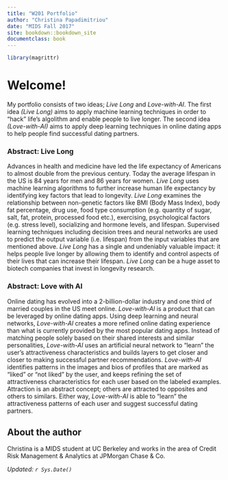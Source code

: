 ```yaml
---
title: "W201 Portfolio"
author: "Christina Papadimitriou"
date: "MIDS Fall 2017"
site: bookdown::bookdown_site
documentclass: book
---
```


<!-- This won't be displayed but it will initialize your R session. Add any R libraries you need here. -->
```r
library(magrittr)
```


# Welcome!

My portfolio consists of two ideas; _Live Long_ and _Love-with-AI_. The first idea _(Live Long)_ aims to apply machine learning techniques in order to "hack" life's algolithm and enable people to live longer. The second idea _(Love-with-AI)_ aims to apply deep learning techniques in online dating apps to help people find successful dating partners. 


### Abstract: Live Long

Advances in health and medicine have led the life expectancy of Americans to almost double from the previous century. Today the average lifespan in the US is 84 years for men and 86 years for women. _Live Long_ uses machine learning algorithms to further increase human life expectancy by identifying key factors that lead to longevity. _Live Long_ examines the relationship between non-genetic factors like BMI (Body Mass Index), body fat percentage, drug use, food type consumption (e.g. quantity of sugar, salt, fat, protein, processed food etc.), exercising, psychological factors (e.g. stress level), socializing and hormone levels, and lifespan.  Supervised learning techniques including decision trees and neural networks are used to predict the output variable (i.e. lifespan) from the input variables that are mentioned above. _Live Long_ has a single and undeniably valuable impact: it helps people live longer by allowing them to identify and control aspects of their lives that can increase their lifespan. _Live Long_ can be a huge asset to biotech companies that invest in longevity research.

### Abstract: Love with AI

Online dating has evolved into a 2-billion-dollar industry and one third of married couples in the US meet online. _Love-with-AI_ is a product that can be leveraged by online dating apps. Using deep learning and neural networks, _Love-with-AI_ creates a more refined online dating experience than what is currently provided by the most popular dating apps. Instead of matching people solely based on their shared interests and similar personalities, _Love-with-AI_ uses an artificial neural network to “learn” the user’s attractiveness characteristics and builds layers to get closer and closer to making successful partner recommendations. _Love-with-AI_ identifies patterns in the images and bios of profiles that are marked as “liked” or “not liked” by the user, and keeps refining the set of attractiveness characteristics for each user based on the labeled examples. Attraction is an abstract concept; others are attracted to opposites and others to similars. Either way, _Love-with-AI_ is able to “learn” the attractiveness patterns of each user and suggest successful dating partners. 

## About the author

Christina is a MIDS student at UC Berkeley and works in the area of Credit Risk Management & Analytics at JPMorgan Chase & Co. 

*Updated: `r Sys.Date()`*

